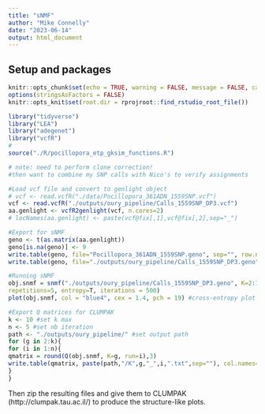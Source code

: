 ```yaml
---
title: "sNMF"
author: "Mike Connelly"
date: "2023-06-14"
output: html_document
---
```

## Setup and packages
```r
knitr::opts_chunk$set(echo = TRUE, warning = FALSE, message = FALSE, cache = TRUE)
options(stringsAsFactors = FALSE)
knitr::opts_knit$set(root.dir = rprojroot::find_rstudio_root_file())
```
```r
library("tidyverse")
library("LEA")
library("adegenet")
library("vcfR")
# 
source("./R/pocillopora_etp_gksim_functions.R")
```
```r
# note: need to perform clone correction! 
#then want to combine my SNP calls with Nico's to verify assignments

#Load vcf file and convert to genlight object
# vcf <- read.vcfR("./data/Pocillopora_361ADN_1559SNP.vcf")
vcf <- read.vcfR("./outputs/oury_pipeline/Calls_1559SNP_DP3.vcf")
aa.genlight <- vcfR2genlight(vcf, n.cores=2)
# locNames(aa.genlight) <- paste(vcf@fix[,1],vcf@fix[,2],sep="_")
```

```r
#Export for sNMF
geno <- t(as.matrix(aa.genlight))
geno[is.na(geno)] <- 9
write.table(geno, file="Pocillopora_361ADN_1559SNP.geno", sep="", row.names=F, col.names=F)
write.table(geno, file="./outputs/oury_pipeline/Calls_1559SNP_DP3.geno", sep="", row.names=F, col.names=F)

```

```r
#Running sNMF
obj.snmf = snmf("./outputs/oury_pipeline/Calls_1559SNP_DP3.geno", K=2:10, project="new", ploidy=2, CPU=2,
repetitions=5, entropy=T, iterations = 500)
plot(obj.snmf, col = "blue4", cex = 1.4, pch = 19) #cross-entropy plot
```

```r
#Export Q matrices for CLUMPAK
k <- 10 #set k max
n <- 5 #set nb iteration
path <- "./outputs/oury_pipeline/" #set output path
for (g in 2:k){
for (i in 1:n){
qmatrix = round(Q(obj.snmf, K=g, run=i),3)
write.table(qmatrix, paste(path,"/K",g,"_",i,".txt",sep=""), col.names=F, row.names=F)
}
}
```

Then zip the resulting files and give them to CLUMPAK (http://clumpak.tau.ac.il/) to produce the structure-like plots.

